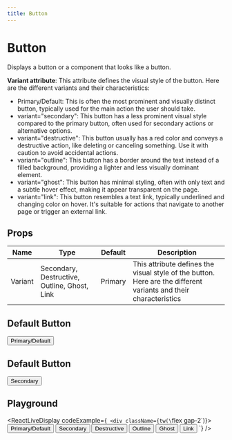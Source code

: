 ```yaml
---
title: Button
---
```

# Button
Displays a button or a component that looks like a button.

**Variant attribute**: This attribute defines the visual style of the button. Here are the different variants and their characteristics:

*   Primary/Default: This is often the most prominent and visually distinct button, typically used for the main action the user should take.
*   variant="secondary": This button has a less prominent visual style compared to the primary button, often used for secondary actions or alternative options.
*   variant="destructive": This button usually has a red color and conveys a destructive action, like deleting or canceling something. Use it with caution to avoid accidental actions.
*   variant="outline": This button has a border around the text instead of a filled background, providing a lighter and less visually dominant element.
*   variant="ghost": This button has minimal styling, often with only text and a subtle hover effect, making it appear transparent on the page.
*   variant="link": This button resembles a text link, typically underlined and changing color on hover. It's suitable for actions that navigate to another page or trigger an external link.

## Props

| Name    | Type                                      | Default | Description                                                                                     |
| ------- | ----------------------------------------- | ------- | ----------------------------------------------------------------------------------------------- |
| Variant | Secondary, Destructive, Outline, Ghost, Link | Primary | This attribute defines the visual style of the button. Here are the different variants and their characteristics |

## Default Button

<Button> Primary/Default </Button>


## Default Button

<Button variant="secondary"> Secondary </Button>


## Playground

<ReactLiveDisplay
  codeExample={`
          <div className={tw(\`flex gap-2\`)}>
            <Button> Primary/Default </Button>
            <Button variant="secondary"> Secondary </Button>
            <Button variant="destructive"> Destructive </Button>
            <Button variant="outline"> Outline </Button>
            <Button variant="ghost"> Ghost </Button>
            <Button variant="link"> Link </Button>
          </div>`} />
